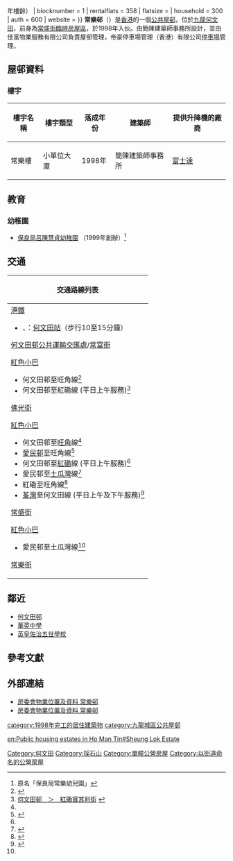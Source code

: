 {{Coord|22.319977|114.181475|type:landmark_region:HK|display=title}}
{{redirect2|常樂村|[[中华人民共和国|中国]][[浙江省|浙江省]][[湖州市|湖州市]][[吴兴区|吴兴区]][[织里镇|织里镇]]下辖的一个[[自然村|自然村]]|常樂村 (湖州市)}}
{{HKPublicHousing
| authority =
| photo = Sheung Lok Estate (full blue sky).jpg
| phototitle = 常樂邨常樂樓
| district = 九龍城區
|address=[[何文田|何文田]][[採石山|採石山]][[常盛街|常盛街]]33號
| type = 1
| year = 1998年（{{#expr:{{Currentyear}} - 1998}}年樓齡）
| blocknumber = 1
| rentalflats = 358
| flatsize = {{convert|17.9|to|41.8|sqm|sqft|abbr=on|disp=br}}
| household = 300
| auth = 600
| website = 
}}
'''常樂邨'''（{{lang-en|Sheung Lok Estate}}）是[[香港|香港]]的一個[[公共屋邨|公共屋邨]]，位於[[九龍|九龍]][[何文田|何文田]]，前身為[[常盛街臨時房屋區|常盛街臨時房屋區]]，於1998年入伙。由簡陳建築師事務所設計，並由佳富物業服務有限公司負責屋邨管理，帝豪停車場管理（香港）有限公司[[停車場|停車場]]管理。

== 屋邨資料 ==
=== 樓宇 ===
{| class="wikitable" style="text-align: center"
|-
! 樓宇名稱 !! 樓宇類型 !! 落成年份 
!建築師
!提供升降機的廠商
|-
| 常樂樓 || rowspan="1" | 小單位大廈 
| rowspan="1" | 1998年
|簡陳建築師事務所
| rowspan="2" |[[富士達|富士達]]
|}

==教育==
===幼稚園===
*[http://kgn.poleungkuk.org.hk/tc/989/page.html 保良局呂陳慧貞幼稚園] {{Wayback|url=http://kgn.poleungkuk.org.hk/tc/989/page.html |date=20220308093722 }}（1999年創辦）<ref>原名「保良局常樂幼兒園」</ref>

== 交通 ==
{| class="mw-collapsible mw-collapsed wikitable" style="background:white; margin: 0 auto; width: auto;" 
! 交通路線列表
|-
|
;[[港鐵|港鐵]]
*{{港鐵路線標誌|KTL}}、{{港鐵路線標誌|TML}}：[[何文田站|何文田站]]（步行10至15分鐘）

;[[何文田邨公共運輸交匯處|何文田邨公共運輸交匯處]]/[[常富街|常富街]]
{{九龍新界巴士簡單列表|7B|8|17|18}}
{{過海隧道巴士簡單列表|109}}
{{九龍專線小巴簡單列表|8|8S|28M}}
;[[紅色小巴|紅色小巴]]
*何文田邨至旺角線<ref name="#1">{{Cite web |url=http://www.16seats.net/chi/rmb/r_k72.html |title=何文田邨　—　旺角花園街 |access-date=2016-09-21 |archive-date=2016-10-28 |archive-url=https://web.archive.org/web/20161028065710/http://www.16seats.net/chi/rmb/r_k72.html |dead-url=no }}</ref>
*何文田邨至紅磡線 (平日上午服務)<ref name="#2">[http://www.16seats.net/chi/rmb/r_k74.html 何文田邨　＞　紅磡寶其利街] {{Wayback|url=http://www.16seats.net/chi/rmb/r_k74.html |date=20161002130339 }}</ref>

;[[佛光街|佛光街]]
{{九龍新界巴士簡單列表|8|17|18|41|45}}
{{大嶼山巴士簡單列表|A20|E21A}}
{{九龍專線小巴簡單列表|8|8S|27M|27M(S)|28M}}
;[[紅色小巴|紅色小巴]]
*何文田邨至[[旺角|旺角]]線<ref name="#1"/>
*[[愛民邨|愛民邨]]至旺角線<ref>{{Cite web |url=http://www.16seats.net/chi/rmb/r_k73.html |title=愛民邨　—　旺角花園街 |access-date=2016-09-21 |archive-date=2016-09-18 |archive-url=https://web.archive.org/web/20160918175624/http://www.16seats.net/chi/rmb/r_k73.html |dead-url=no }}</ref>
*何文田邨至[[紅磡|紅磡]]線 (平日上午服務)<ref name="#2"/>
*愛民邨至[[土瓜灣|土瓜灣]]線<ref name="#3">{{Cite web |url=http://www.16seats.net/chi/rmb/r_k18.html |title=土瓜灣譚公道　—　愛民邨 |access-date=2016-09-21 |archive-date=2017-06-10 |archive-url=https://web.archive.org/web/20170610054538/http://www.16seats.net/chi/rmb/r_k18.html |dead-url=no }}</ref>
*紅磡至旺角線<ref>{{Cite web |url=http://www.16seats.net/chi/rmb/r_k71.html |title=紅磡寶其利街　—　旺角始創中心 |access-date=2016-09-21 |archive-date=2017-01-03 |archive-url=https://web.archive.org/web/20170103151337/http://www.16seats.net/chi/rmb/r_k71.html |dead-url=no }}</ref>
*[[荃灣|荃灣]]至何文田線 (平日上午及下午服務)<ref>{{Cite web |url=http://www.16seats.net/chi/rmb/r_kn41.html |title=荃灣荃灣街市街　—　何文田 |access-date=2016-09-21 |archive-date=2016-09-21 |archive-url=https://web.archive.org/web/20160921012420/http://www.16seats.net/chi/rmb/r_kn41.html |dead-url=no }}</ref>

;[[常盛街|常盛街]]
{{九龍新界巴士簡單列表|17}}
{{九龍專線小巴簡單列表|8|8S|27M|27M(S)|28M}}
;[[紅色小巴|紅色小巴]]
*愛民邨至土瓜灣線<ref name="#3"/>

;[[常樂街|常樂街]]
{{九龍專線小巴簡單列表|8}}
|}

==鄰近==
* [[何文田邨|何文田邨]]
* [[華英中學|華英中學]]
* [[英皇佐治五世學校|英皇佐治五世學校]]

== 參考文獻 ==
{{reflist}}

==外部連結==
*[http://www.housingauthority.gov.hk/tc/global-elements/estate-locator/detail.html?propertyType=1&id=2835 房委會物業位置及資料 常樂邨] {{Wayback|url=http://www.housingauthority.gov.hk/tc/global-elements/estate-locator/detail.html?propertyType=1&id=2835 |date=20140301221713 }}
*[https://www.housingauthority.gov.hk/tc/global-elements/estate-locator/detail.html?propId=1&id=1321348400500&dist=11 房委會物業位置及資料 常樂邨]

{{九龍城區公共屋邨}}
{{DEFAULTSORT:sheung lok estate}}
[[Category:何文田|Category:何文田]]
[[Category:採石山|Category:採石山]]
[[Category:單幢公營房屋|Category:單幢公營房屋]]
[[category:1998年完工的居住建築物|category:1998年完工的居住建築物]]
[[Category:以街道命名的公營房屋|Category:以街道命名的公營房屋]]
[[category:九龍城區公共屋邨|category:九龍城區公共屋邨]]

[[en:Public_housing_estates_in_Ho_Man_Tin#Sheung_Lok_Estate|en:Public housing estates in Ho Man Tin#Sheung Lok Estate]]